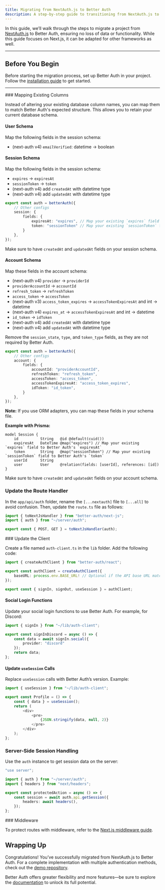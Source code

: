 ```yaml
---
title: Migrating from NextAuth.js to Better Auth
description: A step-by-step guide to transitioning from NextAuth.js to Better Auth.
---
```


In this guide, we’ll walk through the steps to migrate a project from [NextAuth.js](https://authjs.dev/) to Better Auth, ensuring no loss of data or functionality. While this guide focuses on Next.js, it can be adapted for other frameworks as well.

---

## Before You Begin

Before starting the migration process, set up Better Auth in your project. Follow the [installation guide](/docs/installation) to get started.

---

<Steps>
<Step>
### Mapping Existing Columns

Instead of altering your existing database column names, you can map them to match Better Auth's expected structure. This allows you to retain your current database schema.

#### User Schema

Map the following fields in the session schema:

- (next-auth v4) `emailVerified`: datetime → boolean

#### Session Schema

Map the following fields in the session schema:

- `expires` → `expiresAt`
- `sessionToken` → `token`
- (next-auth v4) add `createdAt` with datetime type
- (next-auth v4) add `updatedAt` with datetime type

```typescript title="auth.ts"
export const auth = betterAuth({
    // Other configs
    session: {
        fields: {
            expiresAt: "expires", // Map your existing `expires` field to Better Auth's `expiresAt`
            token: "sessionToken" // Map your existing `sessionToken` field to Better Auth's `token`
        }
    },
});
```

Make sure to have `createdAt` and `updatedAt` fields on your session schema.

#### Account Schema

Map these fields in the account schema:

- (next-auth v4) `provider` → `providerId`
- `providerAccountId` → `accountId`
- `refresh_token` → `refreshToken`
- `access_token` → `accessToken`
- (next-auth v3) `access_token_expires` → `accessTokenExpiresAt` and int → datetime
- (next-auth v4) `expires_at` → `accessTokenExpiresAt` and int → datetime
- `id_token` → `idToken`
- (next-auth v4) add `createdAt` with datetime type
- (next-auth v4) add `updatedAt` with datetime type

Remove the `session_state`, `type`, and `token_type` fields, as they are not required by Better Auth.

```typescript title="auth.ts"
export const auth = betterAuth({
    // Other configs
    account: {
        fields: {
            accountId: "providerAccountId",
            refreshToken: "refresh_token",
            accessToken: "access_token",
            accessTokenExpiresAt: "access_token_expires",
            idToken: "id_token",
        }
    },
});
```

**Note:** If you use ORM adapters, you can map these fields in your schema file.

**Example with Prisma:**

```prisma title="schema.prisma"
model Session {
    id          String   @id @default(cuid())
    expiresAt   DateTime @map("expires") // Map your existing `expires` field to Better Auth's `expiresAt`
    token       String   @map("sessionToken") // Map your existing `sessionToken` field to Better Auth's `token`
    userId      String
    user        User     @relation(fields: [userId], references: [id])
}
```

Make sure to have `createdAt` and `updatedAt` fields on your account schema.
</Step>
<Step>

### Update the Route Handler

In the `app/api/auth` folder, rename the `[...nextauth]` file to `[...all]` to avoid confusion. Then, update the `route.ts` file as follows:

```typescript title="app/api/auth/[...all]/route.ts"
import { toNextJsHandler } from "better-auth/next-js";
import { auth } from "~/server/auth";

export const { POST, GET } = toNextJsHandler(auth);
```
</Step>

<Step>
### Update the Client

Create a file named `auth-client.ts` in the `lib` folder. Add the following code:

```typescript title="auth-client.ts"
import { createAuthClient } from "better-auth/react";

export const authClient = createAuthClient({
    baseURL: process.env.BASE_URL! // Optional if the API base URL matches the frontend
});

export const { signIn, signOut, useSession } = authClient;
```

#### Social Login Functions

Update your social login functions to use Better Auth. For example, for Discord:

```typescript
import { signIn } from "~/lib/auth-client";

export const signInDiscord = async () => {
    const data = await signIn.social({
        provider: "discord"
    });
    return data;
};
```

#### Update `useSession` Calls

Replace `useSession` calls with Better Auth’s version. Example:

```typescript title="Profile.tsx"
import { useSession } from "~/lib/auth-client";

export const Profile = () => {
    const { data } = useSession();
    return (
        <div>
            <pre>
                {JSON.stringify(data, null, 2)}
            </pre>
        </div>
    );
};
```
</Step>

<Step>

### Server-Side Session Handling

Use the `auth` instance to get session data on the server:

```typescript title="actions.ts"
"use server";

import { auth } from "~/server/auth";
import { headers } from "next/headers";

export const protectedAction = async () => {
    const session = await auth.api.getSession({
        headers: await headers(),
    });
};
```
</Step>

<Step>
### Middleware

To protect routes with middleware, refer to the [Next.js middleware guide](/docs/integrations/next#middleware).
</Step>
</Steps>


## Wrapping Up

Congratulations! You’ve successfully migrated from NextAuth.js to Better Auth. For a complete implementation with multiple authentication methods, check out the [demo repository](https://github.com/Bekacru/t3-app-better-auth).

Better Auth offers greater flexibility and more features—be sure to explore the [documentation](/docs) to unlock its full potential.
